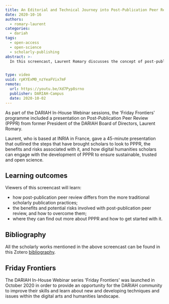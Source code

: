 ```yaml
---
title: An Editorial and Technical Journey into Post-Publication Peer Review (PPPR)
date: 2020-10-16
authors:
  - romary-laurent
categories:
  - dariah
tags:
  - open-access
  - open-science
  - scholarly-publishing
abstract: >-
  In this screencast, Laurent Romary discusses the concept of post-publication peer review (PPPR) as well as the risks, challenges and potential benefits of changing traditional approaches to research publication workflows.


type: video
uuid: rpKYExM0_nzYeaFVix7mF
remote:
  url: https://youtu.be/Xd7Pyp8srno
  publisher: DARIAH-Campus
  date: 2020-10-02
---
```


As part of the DARIAH In-House Webinar sessions, the 'Friday Frontiers' programme included a presentation on Post-Publication Peer Review (PPPR) from former President of the DARIAH Board of Directors, Laurent Romary.

Laurent, who is based at INRIA in France, gave a 45-minute presentation that outlined the steps that have brought scholars to look to PPPR, the benefits and risks associated with it, and how digital humanities scholars can engage with the development of PPPR to ensure sustainable, trusted and open science.

## Learning outcomes

Viewers of this screencast will learn:

- how post-publication peer review differs from the more traditional scholarly publication practices;
- the benefits and potential risks involved with post-publication peer review, and how to overcome them;
- where they can find out more about PPPR and how to get started with it.

<VideoCard
  title="Click to view"
  subtitle="An Editorial and Technical Journey into Post-Publication Peer Review (PPPR)"
  id="Xd7Pyp8srno"
  image="/assets/images/cms/posts/editorial-and-technical-journey-into-post-publication-peer-review-pppr/PPPR-title-slide.png"
/>

## Bibliography

All the scholarly works mentioned in the above screencast can be found in this Zotero [bibliography](https://www.zotero.org/groups/2587787/pppr/library).

## Friday Frontiers

The DARIAH In-House Webinar series 'Friday Frontiers' was launched in October 2020 in order to provide an opportunity for the DARIAH community to improve their skills and learn about new and developing techniques and issues within the digital arts and humanities landscape.
